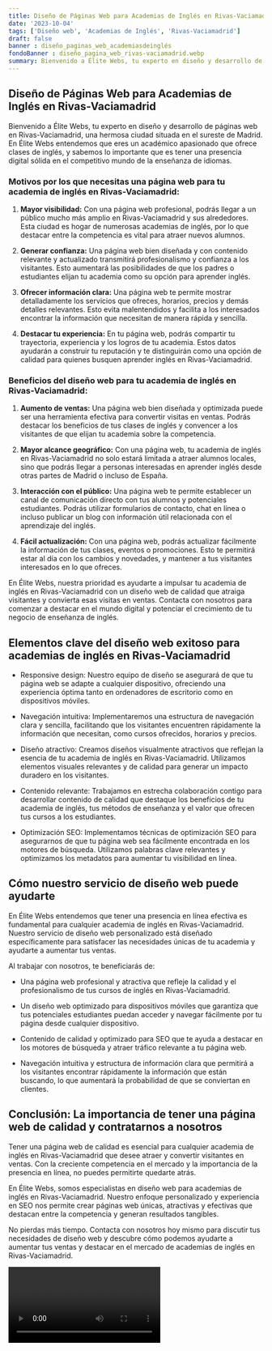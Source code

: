 ```yaml
---
title: Diseño de Páginas Web para Academias de Inglés en Rivas-Vaciamadrid
date: '2023-10-04'
tags: ['Diseño web', 'Academias de Inglés', 'Rivas-Vaciamadrid']
draft: false
banner : diseño_paginas_web_academiasdeinglés
fondoBanner : diseño_pagina_web_rivas-vaciamadrid.webp
summary: Bienvenido a Élite Webs, tu experto en diseño y desarrollo de páginas web en RivasVaciamadrid, una hermosa ciudad situada en el sureste de Madrid. En Élite Webs entendemos que eres un académico apasionado que ofrece clases de inglés, y sabemos lo importante que es tener una presencia digital sólida en el competitivo mundo de la enseñanza de idiomas.
---
```


## **Diseño de Páginas Web para Academias de Inglés en Rivas-Vaciamadrid**

Bienvenido a Élite Webs, tu experto en diseño y desarrollo de páginas web en Rivas-Vaciamadrid, una hermosa ciudad situada en el sureste de Madrid. En Élite Webs entendemos que eres un académico apasionado que ofrece clases de inglés, y sabemos lo importante que es tener una presencia digital sólida en el competitivo mundo de la enseñanza de idiomas.

### **Motivos por los que necesitas una página web para tu academia de inglés en Rivas-Vaciamadrid:**

1. **Mayor visibilidad:** Con una página web profesional, podrás llegar a un público mucho más amplio en Rivas-Vaciamadrid y sus alrededores. Esta ciudad es hogar de numerosas academias de inglés, por lo que destacar entre la competencia es vital para atraer nuevos alumnos.

2. **Generar confianza:** Una página web bien diseñada y con contenido relevante y actualizado transmitirá profesionalismo y confianza a los visitantes. Esto aumentará las posibilidades de que los padres o estudiantes elijan tu academia como su opción para aprender inglés.

3. **Ofrecer información clara:** Una página web te permite mostrar detalladamente los servicios que ofreces, horarios, precios y demás detalles relevantes. Esto evita malentendidos y facilita a los interesados encontrar la información que necesitan de manera rápida y sencilla.

4. **Destacar tu experiencia:** En tu página web, podrás compartir tu trayectoria, experiencia y los logros de tu academia. Estos datos ayudarán a construir tu reputación y te distinguirán como una opción de calidad para quienes busquen aprender inglés en Rivas-Vaciamadrid.

### **Beneficios del diseño web para tu academia de inglés en Rivas-Vaciamadrid:**

1. **Aumento de ventas:** Una página web bien diseñada y optimizada puede ser una herramienta efectiva para convertir visitas en ventas. Podrás destacar los beneficios de tus clases de inglés y convencer a los visitantes de que elijan tu academia sobre la competencia.

2. **Mayor alcance geográfico:** Con una página web, tu academia de inglés en Rivas-Vaciamadrid no solo estará limitada a atraer alumnos locales, sino que podrás llegar a personas interesadas en aprender inglés desde otras partes de Madrid o incluso de España.

3. **Interacción con el público:** Una página web te permite establecer un canal de comunicación directo con tus alumnos y potenciales estudiantes. Podrás utilizar formularios de contacto, chat en línea o incluso publicar un blog con información útil relacionada con el aprendizaje del inglés.

4. **Fácil actualización:** Con una página web, podrás actualizar fácilmente la información de tus clases, eventos o promociones. Esto te permitirá estar al día con los cambios y novedades, y mantener a tus visitantes interesados en lo que ofreces.

En Élite Webs, nuestra prioridad es ayudarte a impulsar tu academia de inglés en Rivas-Vaciamadrid con un diseño web de calidad que atraiga visitantes y convierta esas visitas en ventas. Contacta con nosotros para comenzar a destacar en el mundo digital y potenciar el crecimiento de tu negocio de enseñanza de inglés.

<GifSeo />

<Cta />

## Elementos clave del diseño web exitoso para academias de inglés en Rivas-Vaciamadrid

- Responsive design: Nuestro equipo de diseño se asegurará de que tu página web se adapte a cualquier dispositivo, ofreciendo una experiencia óptima tanto en ordenadores de escritorio como en dispositivos móviles.

- Navegación intuitiva: Implementaremos una estructura de navegación clara y sencilla, facilitando que los visitantes encuentren rápidamente la información que necesitan, como cursos ofrecidos, horarios y precios.

- Diseño atractivo: Creamos diseños visualmente atractivos que reflejan la esencia de tu academia de inglés en Rivas-Vaciamadrid. Utilizamos elementos visuales relevantes y de calidad para generar un impacto duradero en los visitantes.

- Contenido relevante: Trabajamos en estrecha colaboración contigo para desarrollar contenido de calidad que destaque los beneficios de tu academia de inglés, tus métodos de enseñanza y el valor que ofrecen tus cursos a los estudiantes.

- Optimización SEO: Implementamos técnicas de optimización SEO para asegurarnos de que tu página web sea fácilmente encontrada en los motores de búsqueda. Utilizamos palabras clave relevantes y optimizamos los metadatos para aumentar tu visibilidad en línea.

## Cómo nuestro servicio de diseño web puede ayudarte

En Élite Webs entendemos que tener una presencia en línea efectiva es fundamental para cualquier academia de inglés en Rivas-Vaciamadrid. Nuestro servicio de diseño web personalizado está diseñado específicamente para satisfacer las necesidades únicas de tu academia y ayudarte a aumentar tus ventas.

Al trabajar con nosotros, te beneficiarás de:

- Una página web profesional y atractiva que refleje la calidad y el profesionalismo de tus cursos de inglés en Rivas-Vaciamadrid.

- Un diseño web optimizado para dispositivos móviles que garantiza que tus potenciales estudiantes puedan acceder y navegar fácilmente por tu página desde cualquier dispositivo.

- Contenido de calidad y optimizado para SEO que te ayuda a destacar en los motores de búsqueda y atraer tráfico relevante a tu página web.

- Navegación intuitiva y estructura de información clara que permitirá a los visitantes encontrar rápidamente la información que están buscando, lo que aumentará la probabilidad de que se conviertan en clientes.

## Conclusión: La importancia de tener una página web de calidad y contratarnos a nosotros

Tener una página web de calidad es esencial para cualquier academia de inglés en Rivas-Vaciamadrid que desee atraer y convertir visitantes en ventas. Con la creciente competencia en el mercado y la importancia de la presencia en línea, no puedes permitirte quedarte atrás.

En Élite Webs, somos especialistas en diseño web para academias de inglés en Rivas-Vaciamadrid. Nuestro enfoque personalizado y experiencia en SEO nos permite crear páginas web únicas, atractivas y efectivas que destacan entre la competencia y generan resultados tangibles.

No pierdas más tiempo. Contacta con nosotros hoy mismo para discutir tus necesidades de diseño web y descubre cómo podemos ayudarte a aumentar tus ventas y destacar en el mercado de academias de inglés en Rivas-Vaciamadrid.

<Video />

<CtaBot job='Academias de Inglés' city='Rivas-Vaciamadrid'/>

<Gmaps query='Rivas-Vaciamadrid+españa+maps' />